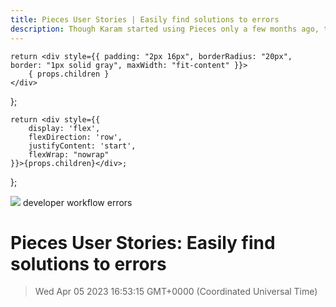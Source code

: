 ```yaml
---
title: Pieces User Stories | Easily find solutions to errors
description: Though Karam started using Pieces only a few months ago, the ways he uses it continuously evolve. When I was new to Pieces, I was also new to coding. The work I was doing was always foreign; It felt like every time I wrote code, it was the first time I wrote it.
---
```


    return <div style={{ padding: "2px 16px", borderRadius: "20px", border: "1px solid gray", maxWidth: "fit-content" }}>
        { props.children }
    </div>
};

    return <div style={{
        display: 'flex',
        flexDirection: 'row',
        justifyContent: 'start',
        flexWrap: "nowrap"
    }}>{props.children}</div>;

};

<link rel="canonical" href="https://code.pieces.app/blog/easily-find-solutions-to-errors" />

![](https://uploads-ssl.webflow.com/6143afec68f555387049efb3/62ed4215d6406548aea1abe5_Karam_blog.png)
<GridFlexRow><Tag>developer workflow</Tag> <Tag>errors</Tag></GridFlexRow>

# Pieces User Stories: Easily find solutions to errors
> Wed Apr 05 2023 16:53:15 GMT+0000 (Coordinated Universal Time)


